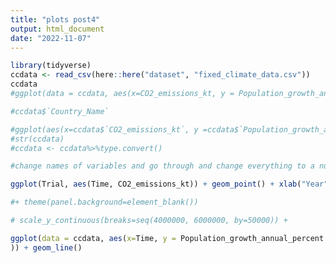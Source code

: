 ```yaml
---
title: "plots post4"
output: html_document
date: "2022-11-07"
---
```


```r
library(tidyverse)
ccdata <- read_csv(here::here("dataset", "fixed_climate_data.csv"))
ccdata
#ggplot(data = ccdata, aes(x=CO2_emissions_kt, y = Population_growth_annual_percent)) + geom_line()

#ccdata$`Country_Name`

#ggplot(aes(x=ccdata$`CO2_emissions_kt`, y =ccdata$`Population_growth_annual_percent`)) + geom_line()
#str(ccdata)
#ccdata <- ccdata%>%type.convert()

#change names of variables and go through and change everything to a numerical value - maybe as a new sheet?
```

```r


ggplot(Trial, aes(Time, CO2_emissions_kt)) + geom_point() + xlab("Year") + ylab("CO2 Emission")

#+ theme(panel.background=element_blank())

# scale_y_continuous(breaks=seq(4000000, 6000000, by=50000)) +

ggplot(data = ccdata, aes(x=Time, y = Population_growth_annual_percent
)) + geom_line()

```



